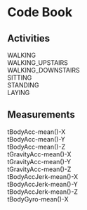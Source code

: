 # Code Book

## Activities
WALKING <br />
WALKING_UPSTAIRS <br />
WALKING_DOWNSTAIRS <br />
SITTING <br />
STANDING <br />
LAYING <br />

## Measurements
tBodyAcc-mean()-X	<br />
tBodyAcc-mean()-Y	<br />
tBodyAcc-mean()-Z	<br />
tGravityAcc-mean()-X	<br />
tGravityAcc-mean()-Y	<br />
tGravityAcc-mean()-Z	<br />
tBodyAccJerk-mean()-X	<br />
tBodyAccJerk-mean()-Y	<br />
tBodyAccJerk-mean()-Z	<br />
tBodyGyro-mean()-X	<br />

